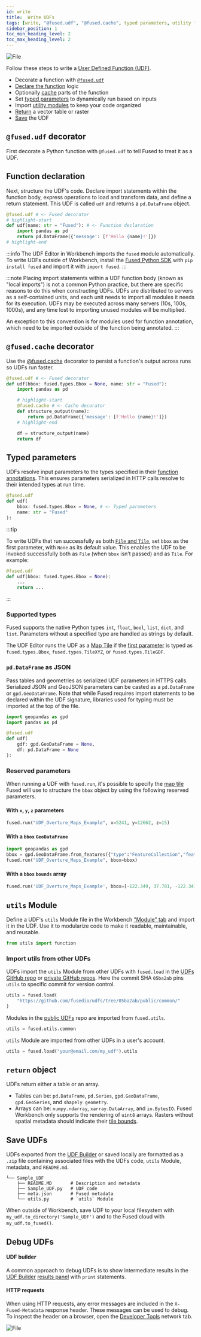```yaml
---
id: write
title:  Write UDFs
tags: [write, "@fused.udf", "@fused.cache", typed parameters, utility functions, return object]
sidebar_position: 1
toc_min_heading_level: 2
toc_max_heading_level: 2
---
```



<div style={{textAlign: 'center'}}>
<img src={ImageAnatomy} alt="File" style={{}} />
</div>

Follow these steps to write a [User Defined Function (UDF)](/core-concepts/why/).

- Decorate a function with [`@fused.udf`](/core-concepts/write/#fusedudf-decorator)
- [Declare the function](/core-concepts/write/#function-declaration) logic
- Optionally [cache](/core-concepts/write/#fusedcache-decorator) parts of the function
- Set [typed parameters](/core-concepts/write/#typed-parameters) to dynamically run based on inputs
- Import [utility modules](/core-concepts/write/#utils-module) to keep your code organized
- [Return](/core-concepts/write/#return-object) a vector table or raster
- [Save](/core-concepts/write/#save-udfs) the UDF

## `@fused.udf` decorator

First decorate a Python function with `@fused.udf` to tell Fused to treat it as a UDF.

## Function declaration

Next, structure the UDF's code. Declare import statements within the function body, express operations to load and transform data, and define a return statement. This UDF is called `udf` and returns a `pd.DataFrame` object.

```python showLineNumbers
@fused.udf # <- Fused decorator
# highlight-start
def udf(name: str = "Fused"): # <- Function declaration
    import pandas as pd
    return pd.DataFrame({'message': [f'Hello {name}!']})
# highlight-end
```
:::info
The UDF Editor in Workbench imports the `fused` module automatically. To write UDFs outside of Workbench, install the [Fused Python SDK](/python-sdk/) with `pip install fused` and import it with `import fused`.
:::

:::note
Placing import statements within a UDF function body (known as "local imports") is not a common Python practice, but there are specific reasons to do this when constructing UDFs. UDFs are distributed to servers as a self-contained units, and each unit needs to import all modules it needs for its execution. UDFs may be executed across many servers (10s, 100s, 1000s), and any time lost to importing unused modules will be multiplied.

An exception to this convention is for modules used for function annotation, which need to be imported outside of the function being annotated.
:::

## `@fused.cache` decorator

Use the [@fused.cache](/core-concepts/content-management/cache/) decorator to persist a function's output across runs so UDFs run faster.


```python showLineNumbers
@fused.udf # <- Fused decorator
def udf(bbox: fused.types.Bbox = None, name: str = "Fused"):
    import pandas as pd

    # highlight-start
    @fused.cache # <- Cache decorator
    def structure_output(name):
        return pd.DataFrame({'message': [f'Hello {name}!']})
    # highlight-end

    df = structure_output(name)
    return df
```




## Typed parameters

UDFs resolve input parameters to the types specified in their [function annotations](https://peps.python.org/pep-3107/). This ensures parameters serialized in HTTP calls resolve to their intended types at run time.

```python showLineNumbers
@fused.udf
def udf(
    bbox: fused.types.Bbox = None, # <- Typed parameters
    name: str = "Fused"
):
```

:::tip

To write UDFs that run successfully as both [`File` and `Tile`](/core-concepts/filetile/), set `bbox` as the first parameter, with `None` as its default value. This enables the UDF to be invoked successfully both as `File` (when `bbox` isn’t passed) and as `Tile`. For example:

```python showLineNumbers
@fused.udf
def udf(bbox: fused.types.Bbox = None):
    ...
    return ...
```

:::

### Supported types

Fused supports the native Python types `int`, `float`, `bool`, `list`, `dict`, and `list`. Parameters without a specified type are handled as strings by default.

The UDF Editor runs the UDF as a [Map Tile](/core-concepts/filetile/) if the [first parameter](/core-concepts/filetile/#the-bbox-object) is typed as `fused.types.Bbox`, `fused.types.TileXYZ`, or `fused.types.TileGDF`.

### `pd.DataFrame` as JSON

Pass tables and geometries as serialized UDF parameters in HTTPS calls. Serialized JSON and GeoJSON parameters can be casted as a `pd.DataFrame` or `gpd.GeoDataFrame`. Note that while Fused requires import statements to be declared within the UDF signature, libraries used for typing must be imported at the top of the file.

```python showLineNumbers
import geopandas as gpd
import pandas as pd

@fused.udf
def udf(
    gdf: gpd.GeoDataFrame = None,
    df: pd.DataFrame = None
):
```

### Reserved parameters

When running a UDF with `fused.run`, it's possible to specify the [map tile](/core-concepts/filetile/#map-tiles) Fused will use to structure the `bbox` object by using the following reserved parameters.

#### With `x`, `y`, `z` parameters

```python showLineNumbers
fused.run("UDF_Overture_Maps_Example", x=5241, y=12662, z=15)
```

#### With a `bbox` `GeoDataFrame`
```python showLineNumbers
import geopandas as gpd
bbox = gpd.GeoDataFrame.from_features({"type":"FeatureCollection","features":[{"type":"Feature","properties":{},"geometry":{"coordinates":[[[-122.41152460661726,37.80695951427788],[-122.41152460661726,37.80386837460925],[-122.40744576928229,37.80386837460925],[-122.40744576928229,37.80695951427788],[-122.41152460661726,37.80695951427788]]],"type":"Polygon"},"id":1}]})
fused.run("UDF_Overture_Maps_Example", bbox=bbox)
```

#### With a `bbox` `bounds` array

```python showLineNumbers
fused.run('UDF_Overture_Maps_Example', bbox=[-122.349, 37.781, -122.341, 37.818])
```


## `utils` Module

Define a UDF's `utils` Module file in the Workbench ["Module" tab](/workbench/udf-builder/udf-editor/#module-tab) and import it in the UDF. Use it to modularize code to make it readable, maintainable, and reusable.

```python showLineNumbers
from utils import function
```

### Import utils from other UDFs

UDFs import the `utils` Module from other UDFs with `fused.load` in the [UDFs GitHub repo](https://github.com/fusedio/udfs/tree/main) or [private GitHub repos](/core-concepts/content-management/git/). Here the commit SHA `05ba2ab` pins `utils` to specific commit for version control.

```python showLineNumbers
utils = fused.load(
    "https://github.com/fusedio/udfs/tree/05ba2ab/public/common/"
)
```

Modules in the [public UDFs](https://github.com/fusedio/udfs/tree/main) repo are imported from `fused.utils`.

```python showLineNumbers
utils = fused.utils.common
```

`utils` Module are imported from other UDFs in a user's account.

```python showLineNumbers
utils = fused.load("your@email.com/my_udf").utils
```

## `return` object

UDFs return either a table or an array.

- Tables can be: `pd.DataFrame`, `pd.Series`, `gpd.GeoDataFrame`,  `gpd.GeoSeries`, and `shapely geometry`.
- Arrays can be: `numpy.ndarray`, `xarray.DataArray`, and `io.BytesIO`. Fused Workbench only supports the rendering of `uint8` arrays. Rasters without spatial metadata should indicate their [tile bounds](/core-concepts/filetile/#map-tiles).

## Save UDFs

UDFs exported from the [UDF Builder](/workbench/udf-builder/overview/) or saved locally are formatted as a `.zip` file containing associated files with the UDFs code, `utils` Module, metadata, and `README.md`.

```
└── Sample_UDF
    ├── README.MD       # Description and metadata
    ├── Sample_UDF.py   # UDF code
    ├── meta.json       # Fused metadata
    └── utils.py        # `utils` Module
```

When outside of Workbench, save UDF to your local filesystem with `my_udf.to_directory('Sample_UDF')` and to the Fused cloud with `my_udf.to_fused()`.

## Debug UDFs

#### UDF builder

A common approach to debug UDFs is to show intermediate results in the [UDF Builder](/workbench/udf-builder) [results panel](/workbench/udf-builder/results/) with `print` statements.

#### HTTP requests

When using HTTP requests, any error messages are included in the `X-Fused-Metadata` response header. These messages can be used to debug. To inspect the header on a browser, open the [Developer Tools](https://developer.chrome.com/docs/devtools/network) network tab.


<div style={{textAlign: 'center'}}>
<img src={ImageNetwork} alt="File" style={{}} />
</div>
